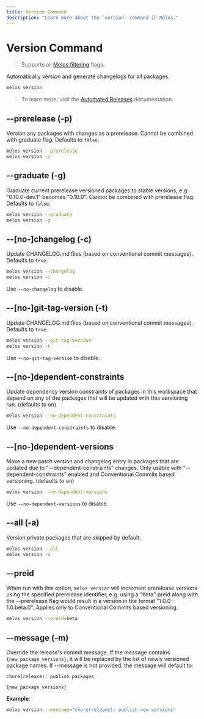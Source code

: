 ```yaml
---
title: Version Command
description: "Learn more about the `version` command in Melos."
---
```


# Version Command

> Supports all [Melos filtering](/filters) flags.

Automatically version and generate changelogs for all packages. 


```bash
melos version
```

> To learn more, visit the [Automated Releases](/guides/automated-releases) documentation.

## --prerelease (-p)

Version any packages with changes as a prerelease. Cannot be combined with graduate flag. Defaults to `false`.

```bash
melos version --prerelease
melos version -p
```

## --graduate (-g)

Graduate current prerelease versioned packages to stable versions, e.g. "0.10.0-dev.1" becomes "0.10.0". Cannot be combined with prerelease flag. Defaults to `false`.

```bash
melos version --graduate
melos version -g
```

## --[no-]changelog (-c)

Update CHANGELOG.md files (based on conventional commit messages). Defaults to `true`.

```bash
melos version --changelog
melos version -c
```

Use `--no-changelog` to disable.

## --[no-]git-tag-version (-t)

Update CHANGELOG.md files (based on conventional commit messages). Defaults to `true`.

```bash
melos version --git-tag-version
melos version -t
```

Use `--no-git-tag-version` to disable.

## --[no-]dependent-constraints

Update dependency version constraints of packages in this workspace that depend on any of the packages that will be updated with this versioning run. (defaults to on)

```bash
melos version --no-dependent-constraints
```

Use `--no-dependent-constraints` to disable.

## --[no-]dependent-versions

Make a new patch version and changelog entry in packages that are updated due to "--dependent-constraints" changes. Only usable with "--dependent-constraints" enabled and Conventional Commits based versioning. (defaults to on)

```bash
melos version --no-dependent-versions
```

Use `--no-dependent-versions` to disable.

## --all (-a)

Version private packages that are skipped by default.

```bash
melos version --all
melos version -a
```

## --preid

When run with this option, `melos version` will increment prerelease versions using the specified prerelease identifier, e.g. using a "beta" preid along with the --prerelease flag would result in a version in the format "1.0.0-1.0.beta.0". Applies only to Conventional Commits based versioning.

```bash
melos version --preid=beta
```

## --message (-m)

Override the release's commit message. If the message contains `{new_package_versions}`, it will be replaced by the list of newly versioned package names. If --message is not provided, the message will default to:

```
chore(release): publish packages

{new_package_versions}
```

**Example**:

```bash
melos version --message="chore(release): publish new versions"
```
